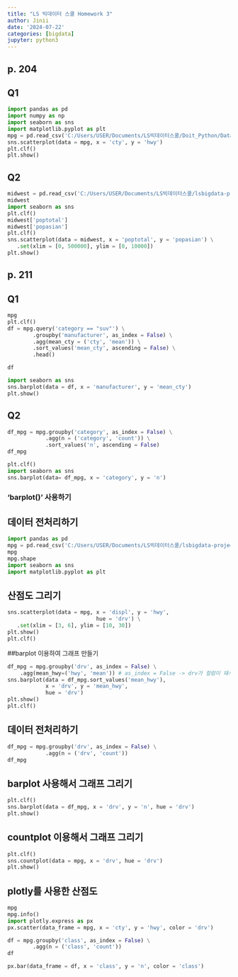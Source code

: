 ```yaml
---
title: "LS 빅데이터 스쿨 Homework 3"
author: Jinii
date: '2024-07-22'
categories: [bigdata]
jupyter: python3
---
```


## p. 204

## Q1
``` python
import pandas as pd
import numpy as np
import seaborn as sns
import matplotlib.pyplot as plt
mpg = pd.read_csv('C:/Users/USER/Documents/LS빅데이터스쿨/Doit_Python/Data/mpg.csv')
sns.scatterplot(data = mpg, x = 'cty', y = 'hwy')
plt.clf()
plt.show()

```

## Q2
``` python
midwest = pd.read_csv('C:/Users/USER/Documents/LS빅데이터스쿨/lsbigdata-project1/data/midwest.csv')
midwest
import seaborn as sns
plt.clf()
midwest['poptotal']
midwest['popasian']
plt.clf()
sns.scatterplot(data = midwest, x = 'poptotal', y = 'popasian') \
   .set(xlim = [0, 500000], ylim = [0, 10000])
plt.show()

```


## p. 211

## Q1
``` python
mpg
plt.clf()
df = mpg.query('category == "suv"') \
        .groupby('manufacturer', as_index = False) \
        .agg(mean_cty = ('cty', 'mean')) \
        .sort_values('mean_cty', ascending = False) \
        .head()

df

import seaborn as sns
sns.barplot(data = df, x = 'manufacturer', y = 'mean_cty')
plt.show()

```

## Q2
``` python
df_mpg = mpg.groupby('category', as_index = False) \
            .agg(n = ('category', 'count')) \
            .sort_values('n', ascending = False)
df_mpg

plt.clf()
import seaborn as sns
sns.barplot(data= df_mpg, x = 'category', y = 'n')

```


### 'barplot()' 사용하기

## 데이터 전처리하기

```python
import pandas as pd
mpg = pd.read_csv('C:/Users/USER/Documents/LS빅데이터스쿨/lsbigdata-project1/data/mpg.csv')
mpg
mpg.shape
import seaborn as sns
import matplotlib.pyplot as plt

```

## 산점도 그리기

```python
sns.scatterplot(data = mpg, x = 'displ', y = 'hwy',
                            hue = 'drv') \
   .set(xlim = [3, 6], ylim = [10, 30])
plt.show()
plt.clf()

```
##barplot 이용하여 그래프 만들기

``` python
df_mpg = mpg.groupby('drv', as_index = False) \
    .agg(mean_hwy=('hwy', 'mean')) # as_index = False -> drv가 컬럼이 돼서 나온다
sns.barplot(data = df_mpg.sort_values('mean_hwy'),
            x = 'drv', y = 'mean_hwy',
            hue = 'drv')
plt.show()
plt.clf()

```

## 데이터 전처리하기

``` python
df_mpg = mpg.groupby('drv', as_index = False) \
            .agg(n = ('drv', 'count'))
df_mpg

```

## barplot 사용해서 그래프 그리기

``` python
plt.clf()
sns.barplot(data = df_mpg, x = 'drv', y = 'n', hue = 'drv')
plt.show()

```
## countplot 이용해서 그래프 그리기

``` python
plt.clf()
sns.countplot(data = mpg, x = 'drv', hue = 'drv')
plt.show()

```

## plotly를 사용한 산점도

```python
mpg
mpg.info()
import plotly.express as px
px.scatter(data_frame = mpg, x = 'cty', y = 'hwy', color = 'drv')

```

``` python
df = mpg.groupby('class', as_index = False) \
        .agg(n = ('class', 'count'))
df

px.bar(data_frame = df, x = 'class', y = 'n', color = 'class')  

```
